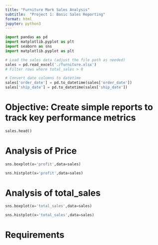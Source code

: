 ---
title: "Furniture Mark Sales Analysis"
subtitle:  "Project 1: Basic Sales Reporting"
format: html
jupyter: python3
---
```{python}
import pandas as pd
import matplotlib.pyplot as plt
import seaborn as sns
import matplotlib.pyplot as plt
```

```{python}
# Load the sales data (adjust the file path as needed)
sales = pd.read_excel('./furniture.xlsx')
# Filter rows where total_sales > 0
```
```{python}
# Convert date columns to datetime
sales['order_date'] = pd.to_datetime(sales['order_date'])
sales['ship_date'] = pd.to_datetime(sales['ship_date'])
```
# Objective: Create simple reports to track key performance metrics
```{python}
sales.head()
```
# Analysis of Price

```{python}
sns.boxplot(x='profit',data=sales)
```
```{python}
sns.histplot(x='profit',data=sales)
```
# Analysis of total_sales

```{python}
sns.boxplot(x='total_sales',data=sales)
```
```{python}
sns.histplot(x='total_sales',data=sales)
```
# Requirements

#### 